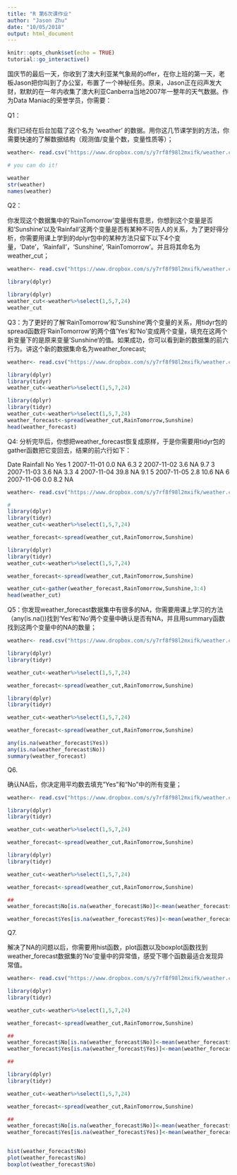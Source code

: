 ```yaml
---
title: "R 第6次课作业"
author: "Jason Zhu"
date: "10/05/2018"
output: html_document
---
```


```r
knitr::opts_chunk$set(echo = TRUE)
tutorial::go_interactive()
```
国庆节的最后一天，你收到了澳大利亚某气象局的offer，在你上班的第一天，老板Jason把你叫到了办公室，布置了一个神秘任务。原来，Jason正在闷声发大财，默默的在一年内收集了澳大利亚Canberra当地2007年一整年的天气数据。作为Data Maniac的荣誉学员，你需要：

Q1：

我们已经在后台加载了这个名为 'weather' 的数据。用你这几节课学到的方法，你需要快速的了解数据结构（观测值/变量个数，变量性质等）；

```r
weather<- read.csv("https://www.dropbox.com/s/y7rf8f98l2mxifk/weather.csv?dl=1")
```

```r
# you can do it!

```

```r
weather
str(weather)
names(weather)

```

Q2：

你发现这个数据集中的’RainTomorrow’变量很有意思，你想到这个变量是否和‘Sunshine’以及‘Rainfall’这两个变量是否有某种不可告人的关系，为了更好得分析，你需要用课上学到的dplyr包中的某种方法只留下以下4个变量，‘Date’，‘Rainfall’，‘Sunshine’, ‘RainTomorrow’。并且将其命名为weather_cut；

```r
weather<- read.csv("https://www.dropbox.com/s/y7rf8f98l2mxifk/weather.csv?dl=1")
```

```r
library(dplyr)

```

```r
library(dplyr)
weather_cut<-weather%>%select(1,5,7,24)
weather_cut
```

Q3：为了更好的了解‘RainTomorrow‘和’Sunshine‘两个变量的关系，用tidyr包的spread函数将’RainTomorrow‘的两个值’Yes’和‘No’变成两个变量，填充在这两个新变量下的是原来变量’Sunshine‘的值。如果成功，你可以看到新的数据集的前六行为。讲这个新的数据集命名为weather_forecast;

```r
weather<- read.csv("https://www.dropbox.com/s/y7rf8f98l2mxifk/weather.csv?dl=1")
```

```r
library(dplyr)
library(tidyr)
weather_cut<-weather%>%select(1,5,7,24)


```

```r
library(dplyr)
library(tidyr)
weather_cut<-weather%>%select(1,5,7,24)
weather_forecast<-spread(weather_cut,RainTomorrow,Sunshine)
head(weather_forecast)

```

Q4: 分析完毕后，你想把weather_forecast恢复成原样，于是你需要用tidyr包的gather函数把它变回去，结果的前六行如下：

Date Rainfall   No Yes
1  2007-11-01      0.0   NA 6.3
2  2007-11-02      3.6   NA 9.7
3  2007-11-03      3.6   NA 3.3
4  2007-11-04     39.8   NA 9.1
5  2007-11-05      2.8 10.6  NA
6  2007-11-06      0.0  8.2  NA

```r
weather<- read.csv("https://www.dropbox.com/s/y7rf8f98l2mxifk/weather.csv?dl=1")
```

```r
#
library(dplyr)
library(tidyr)
weather_cut<-weather%>%select(1,5,7,24)

weather_forecast<-spread(weather_cut,RainTomorrow,Sunshine)

```

```r
library(dplyr)
library(tidyr)
weather_cut<-weather%>%select(1,5,7,24)

weather_forecast<-spread(weather_cut,RainTomorrow,Sunshine)

weather_cut<-gather(weather_forecast,RainTomorrow,Sunshine,3:4)
head(weather_cut)

```


Q5：你发现weather_forecast数据集中有很多的NA，你需要用课上学习的方法（any(is.na())找到‘Yes‘和’No’两个变量中确认是否有NA，并且用summary函数找到这两个变量中的NA的数量；

```r
weather<- read.csv("https://www.dropbox.com/s/y7rf8f98l2mxifk/weather.csv?dl=1")
```

```r
library(dplyr)
library(tidyr)

weather_cut<-weather%>%select(1,5,7,24)

weather_forecast<-spread(weather_cut,RainTomorrow,Sunshine)

```

```r
library(dplyr)
library(tidyr)

weather_cut<-weather%>%select(1,5,7,24)

weather_forecast<-spread(weather_cut,RainTomorrow,Sunshine)

any(is.na(weather_forecast$Yes))
any(is.na(weather_forecast$No))
summary(weather_forecast)

```

Q6. 

确认NA后，你决定用平均数去填充”Yes”和“No”中的所有变量；

```r
weather<- read.csv("https://www.dropbox.com/s/y7rf8f98l2mxifk/weather.csv?dl=1")
```

```r
library(dplyr)
library(tidyr)

weather_cut<-weather%>%select(1,5,7,24)

weather_forecast<-spread(weather_cut,RainTomorrow,Sunshine)


```

```r
library(dplyr)
library(tidyr)

weather_cut<-weather%>%select(1,5,7,24)

weather_forecast<-spread(weather_cut,RainTomorrow,Sunshine)

##
weather_forecast$No[is.na(weather_forecast$No)]<-mean(weather_forecast$No,na.rm = TRUE)

weather_forecast$Yes[is.na(weather_forecast$Yes)]<-mean(weather_forecast$Yes,na.rm = TRUE)

```


Q7. 

解决了NA的问题以后，你需要用hist函数，plot函数以及boxplot函数找到weather_forecast数据集的‘No’变量中的异常值，感受下哪个函数最适合发现异常值。

```r
weather<- read.csv("https://www.dropbox.com/s/y7rf8f98l2mxifk/weather.csv?dl=1")
```

```r
library(dplyr)
library(tidyr)

weather_cut<-weather%>%select(1,5,7,24)

weather_forecast<-spread(weather_cut,RainTomorrow,Sunshine)

##
weather_forecast$No[is.na(weather_forecast$No)]<-mean(weather_forecast$No,na.rm = TRUE)
weather_forecast$Yes[is.na(weather_forecast$Yes)]<-mean(weather_forecast$Yes,na.rm = TRUE)

##

```

```r
library(dplyr)
library(tidyr)

weather_cut<-weather%>%select(1,5,7,24)

weather_forecast<-spread(weather_cut,RainTomorrow,Sunshine)

##
weather_forecast$No[is.na(weather_forecast$No)]<-mean(weather_forecast$No,na.rm = TRUE)
weather_forecast$Yes[is.na(weather_forecast$Yes)]<-mean(weather_forecast$Yes,na.rm = TRUE)


hist(weather_forecast$No)
plot(weather_forecast$No)
boxplot(weather_forecast$No)

```


